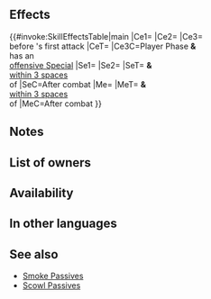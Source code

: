 {{Passive
|name=Pulse Smog
|type=C
|exclusive=0
|canUseWeapon={{WeaponList|Dagger}}
|canUseMove={{MoveList|All}}
|properties=random_owner
|1name=Pulse Smog
|1tagid=SID_鼓動の暗煙
|1effect=Inflicts Spd/Def-3 on foe and inflicts Special cooldown charge -1 on foe per attack during combat (only highest value applied; does not stack). After combat, inflicts Atk-7 and【Guard】on target and foes within 3 spaces of target through their next actions and inflicts Special cooldown count+1 on those foes (cannot exceed the foe's maximum Special cooldown).<br><br>If unit initiates combat and foe's attack can trigger foe's Special, inflicts Special cooldown count+1 on foe before foe's first attack during combat (cannot exceed foe's maximum Special cooldown).<br><br>【Guard】<br>Inflicts Special cooldown charge -1 on target per attack during combat through its next action. (Only highest value applied. Does not stack.)
|1cost=300
|1required=Pulse Smoke 3
}}
==Effects==
{{#invoke:SkillEffectsTable|main
|Ce1={{Eft|Temporary debuffs|Spd/Def|3}}
|Ce2={{Eft|Guard}}
|Ce3={{Eft|Increase Cooldown|1}}<br>before {{Tgt|Foe}}'s first attack
|CeT={{Tgt|Foe}}
|Ce3C=Player Phase '''&'''<br>{{Tgt|Foe}} has an<br>[[offensive Special]]
|Se1={{Eft|Penalties|Atk|7}}
|Se2={{SEt|Guard}}
|SeT={{Tgt|Target Foe}} '''&''' {{Tgt|Foes}}<br>[[within 3 spaces]]<br>of {{Tgt|Target Foe}}
|SeC=After combat
|Me={{Eft|Increase Cooldown|1}}
|MeT={{Tgt|Target Foe}} '''&''' {{Tgt|Foes}}<br>[[within 3 spaces]]<br>of {{Tgt|Target Foe}}
|MeC=After combat
}}

==Notes==
{{Temporary debuffs}}
{{CooldownChargeMinus}}
{{CombatCooldownCount|increase=1}}
{{Penalties}}
{{Guard}}
{{After combat Special modification}}
==List of owners==
{{Skill Hero List}}
==Availability==
{{PassiveFocusList}}
{{PassiveDistributionList}}
{{PassiveCombatManualList}}
==In other languages==
{{OtherLanguages
|japanese=
|german=
|spanishEU=
|spanishLA=
|french=
|italian=
|chineseTW=
|portuguese=
}}
==See also==
{{See also skills|cond=(Description LIKE '%if foe_s attack can trigger%Special%inflicts Special cooldown count+%before foe_s first attack%' OR Description LIKE '%inflicts%special cooldown count+1%on%foes%' AND WikiName NOT LIKE '%seal%') AND Exclusive='1'}}
* [[Smoke Passives]]
* [[Skill families/A Passives#Scowl|Scowl Passives]]
{{Passives Navbox|C}}
